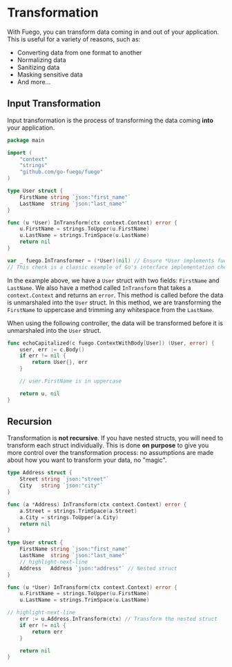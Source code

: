 
# Transformation

With Fuego, you can transform data coming in and out of your application. This is useful for a variety of reasons, such as:

- Converting data from one format to another
- Normalizing data
- Sanitizing data
- Masking sensitive data
- And more...

<FlowChart selected="Transformation" />

## Input Transformation

Input transformation is the process of transforming the data coming **into** your application.

```go
package main

import (
	"context"
	"strings"
	"github.com/go-fuego/fuego"
)

type User struct {
	FirstName string `json:"first_name"`
	LastName  string `json:"last_name"`
}

func (u *User) InTransform(ctx context.Context) error {
	u.FirstName = strings.ToUpper(u.FirstName)
	u.LastName = strings.TrimSpace(u.LastName)
	return nil
}

var _ fuego.InTransformer = (*User)(nil) // Ensure *User implements fuego.InTransformer
// This check is a classic example of Go's interface implementation check and we highly recommand to use it 
```

In the example above, we have a `User` struct with two fields: `FirstName` and `LastName`. We also have a method called `InTransform` that takes a `context.Context` and returns an `error`. This method is called before the data is unmarshaled into the `User` struct. In this method, we are transforming the `FirstName` to uppercase and trimming any whitespace from the `LastName`.

When using the following controller, the data will be transformed before it is unmarshaled into the `User` struct.

```go
func echoCapitalized(c fuego.ContextWithBody[User]) (User, error) {
	user, err := c.Body()
	if err != nil {
		return User{}, err
	}

	// user.FirstName is in uppercase

	return u, nil
}
```

## Recursion

Transformation is **not recursive**. If you have nested structs, you will need to transform each struct individually. This is done **on purpose** to give you more control over the transformation process: no assumptions are made about how you want to transform your data, no "magic".

```go
type Address struct {
	Street string `json:"street"`
	City   string `json:"city"`
}

func (a *Address) InTransform(ctx context.Context) error {
	a.Street = strings.TrimSpace(a.Street)
	a.City = strings.ToUpper(a.City)
	return nil
}

type User struct {
	FirstName string `json:"first_name"`
	LastName  string `json:"last_name"`
	// highlight-next-line
	Address   Address `json:"address"` // Nested struct
}

func (u *User) InTransform(ctx context.Context) error {
	u.FirstName = strings.ToUpper(u.FirstName)
	u.LastName = strings.TrimSpace(u.LastName)

// highlight-next-line
	err := u.Address.InTransform(ctx) // Transform the nested struct
	if err != nil {
		return err
	}

	return nil
}
```
